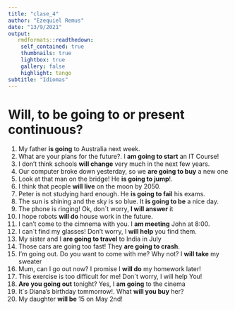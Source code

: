 ```yaml
---
title: "clase_4"
author: "Ezequiel Remus"
date: "13/9/2021"
output:
   rmdformats::readthedown:
    self_contained: true
    thumbnails: true
    lightbox: true
    gallery: false
    highlight: tango
subtitle: "Idiomas"
---
```


# Will, to be going to or present continuous?

1.  My father **is going** to Australia next week.
2.  What are your plans for the future?. I **am going to start** an IT Course!
3.  I don't think schools **will change** very much in the next few years.
4.  Our computer broke down yesterday, so we **are going to buy** a new one
5.  Look at that man on the bridge! He **is going to jump**!.
6.  I think that people **will live** on the moon by 2050.
7.  Peter is not studying hard enough. He **is going to fail** his exams.
8.  The sun is shining and the sky is so blue. It **is going to be** a nice day.
9.  The phone is ringing! Ok, don´t worry, **I will answer** it
10. I hope robots **will do** house work in the future.
11. I can't come to the cimnema with you. I **am meeting** John at 8:00.
12. I can´t find my glasses! Don't worry, I **will help** you find them.
13. My sister and I **are going to travel** to India in July
14. Those cars are going too fast! They **are going to crash**.
15. I'm going out. Do you want to come with me? Why not? I **will take** my sweater
16. Mum, can I go out now? I promise I **will do** my homework later!
17. This exercise is too difficult for me! Don´t worry, I will help You!
18. **Are you going out** tonight? Yes, I **am going** to the cinema
19. It´s Diana's birthday tommorrow!. What **will you buy** her?
20. My daughter **will be** 15 on May 2nd!


